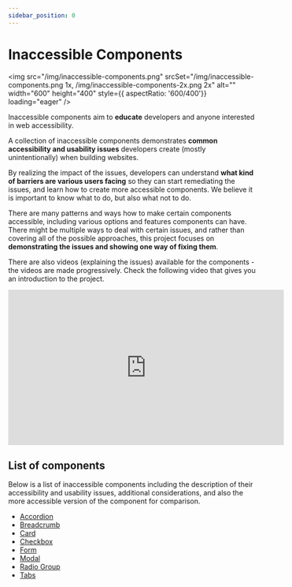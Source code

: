 ---
sidebar_position: 0
---


# Inaccessible Components

<img src="/img/inaccessible-components.png" srcSet="/img/inaccessible-components.png 1x, /img/inaccessible-components-2x.png 2x" alt="" width="600" height="400" style={{ aspectRatio: '600/400'}} loading="eager" />

Inaccessible components aim to **educate** developers and anyone interested in web accessibility.

A collection of inaccessible components demonstrates **common accessibility and usability issues** developers create (mostly unintentionally) when building websites.

By realizing the impact of the issues, developers can understand **what kind of barriers are various users facing** so they can start remediating the issues, and learn how to create more accessible components. We believe it is important to know what to do, but also what not to do.

There are many patterns and ways how to make certain components accessible, including various options and features components can have. There might be multiple ways to deal with certain issues, and rather than covering all of the possible approaches, this project focuses on **demonstrating the issues and showing one way of fixing them**.

There are also videos (explaining the issues) available for the components - the videos are made progressively. Check the following video that gives you an introduction to the project.

<iframe width="560" height="315" src="https://www.youtube.com/embed/_S7SQwhCMGA" title="Introduction - Inaccessible components" frameBorder="0" allow="accelerometer; autoplay; clipboard-write; encrypted-media; gyroscope; picture-in-picture" allowFullScreen></iframe>

## List of components

Below is a list of inaccessible components including the description of their accessibility and usability issues, additional considerations, and also the more accessible version of the component for comparison.

- [Accordion](/docs/inaccessible-components/accordion)
- [Breadcrumb](/docs/inaccessible-components/breadcrumb)
- [Card](/docs/inaccessible-components/card)
- [Checkbox](/docs/inaccessible-components/checkbox)
- [Form](/docs/inaccessible-components/form)
- [Modal](/docs/inaccessible-components/modal)
- [Radio Group](/docs/inaccessible-components/radio-group)
- [Tabs](/docs/inaccessible-components/tabs)
